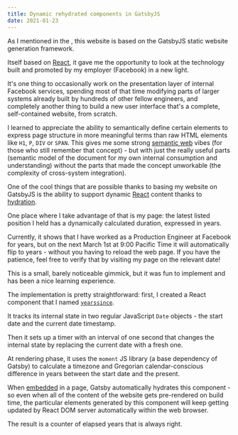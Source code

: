 ```yaml
---
title: Dynamic rehydrated components in GatsbyJS
date: 2021-01-23
---
```


As I mentioned in the <Navlink to="/blog/new-website" text="previous blog post"/>,
this website is based on the GatsbyJS static website generation framework.

Itself based on [React](https://reactjs.org), it gave me the opportunity to look at
the technology built and promoted by my employer (Facebook) in a new light.

It's one thing to occasionally work on the presentation layer of internal Facebook
services, spending most of that time modifying parts of larger systems already built
by hundreds of other fellow engineers, and completely another thing to build a new
user interface that's a complete, self-contained website, from scratch.

I learned to appreciate the ability to semantically define certain elements
to express page structure in more meaningful terms than raw HTML elements like `H1`, `P`,
`DIV` or `SPAN`. This gives me some strong [semantic web](https://www.w3.org/standards/semanticweb/)
vibes (for those who still remember that concept) - but with just the really useful parts
(semantic model of the document for my own internal consumption and understanding) without
the parts that made the concept unworkable (the complexity of cross-system integration).

One of the cool things that are possible thanks to basing my website on GatsbyJS is
the ability to support dynamic [React](https://reactjs.org) content thanks to
[hydration](https://www.gatsbyjs.com/docs/conceptual/react-hydration/).

One place where I take advantage of that is my <Navlink to="/resume" text="resume"/> page:
the latest listed position I held has a dynamically calculated duration, expressed in years.

Currently, it shows that I have worked as a Production Engineer at Facebook
for <YearsSince startDate="2016-03-01T09:00:00-07:00" /> years, but on the next
March 1st at 9:00 Pacific Time it will automatically flip
to <YearsSince startDate="2015-03-01T09:00:00-07:00" /> years - without you
having to reload the web page. If you have the patience, feel free to verify that
by visiting my page on the relevant date!

This is a small, barely noticeable gimmick, but it was fun to implement
and has been a nice learning experience.

The implementation is pretty straightforward: first, I created a React component that
I named [`yearssince`](https://github.com/aadamowski/olo.org.pl-src/blob/main/src/components/yearssince.js).

It tracks its internal state in two regular JavaScript `Date` objects - the start date and the current date timestamp.

Then it sets up a timer with an interval of one second that changes the
internal state by replacing the current date with a fresh one.

At rendering phase, it uses the `moment` JS library (a base dependency of Gatsby)
to calculate a timezone and Gregorian calendar-conscious difference in years
between the start date and the present.

When [embedded](https://github.com/aadamowski/olo.org.pl-src/blob/a7555fa60338ee861cc802e08da87869bc99bb68/src/pages/resume.js#L75)
in a page, Gatsby automatically hydrates this component - so even when all of the content
of the website gets pre-rendered on build time, the particular elements generated
by this component will keep getting updated by React DOM server automatically
within the web browser.

The result is a counter of elapsed years that is always right.
